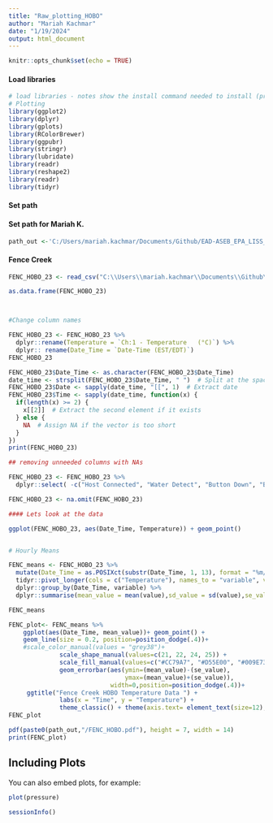 ```yaml
---
title: "Raw_plotting_HOBO"
author: "Mariah Kachmar"
date: "1/19/2024"
output: html_document
---
```


```r
knitr::opts_chunk$set(echo = TRUE)
```


#### Load libraries

```r
# load libraries - notes show the install command needed to install (pre installed)
# Plotting
library(ggplot2)
library(dplyr)
library(gplots)
library(RColorBrewer)
library(ggpubr)
library(stringr)
library(lubridate)
library(readr)
library(reshape2)
library(readr)
library(tidyr)
```

#### Set path
#### Set path for Mariah K. 
```r
path_out <-'C:/Users/mariah.kachmar/Documents/Github/EAD-ASEB_EPA_LISS_Disease_Surveillance/HOBO_Data/outputs'
```

#### Fence Creek ####
```r
FENC_HOBO_23 <- read_csv("C:\\Users\\mariah.kachmar\\Documents\\Github\\EAD-ASEB_EPA_LISS_Disease_Surveillance\\HOBO_Data\\112023_FENC_HOBO.csv", col_names = TRUE)   

as.data.frame(FENC_HOBO_23)



#Change column names

FENC_HOBO_23 <- FENC_HOBO_23 %>%
  dplyr::rename(Temperature = `Ch:1 - Temperature   (°C)`) %>%
  dplyr:: rename(Date_Time = `Date-Time (EST/EDT)`)
FENC_HOBO_23

FENC_HOBO_23$Date_Time <- as.character(FENC_HOBO_23$Date_Time)
date_time <- strsplit(FENC_HOBO_23$Date_Time, " ")  # Split at the space
FENC_HOBO_23$Date <- sapply(date_time, "[[", 1)  # Extract date
FENC_HOBO_23$Time <- sapply(date_time, function(x) {
  if(length(x) >= 2) {
    x[[2]]  # Extract the second element if it exists
  } else {
    NA  # Assign NA if the vector is too short
  }
})
print(FENC_HOBO_23)

## removing unneeded columns with NAs

FENC_HOBO_23 <- FENC_HOBO_23 %>%
  dplyr::select( -c("Host Connected", "Water Detect", "Button Down", "Button Up", "End of File"))

FENC_HOBO_23 <- na.omit(FENC_HOBO_23)

#### Lets look at the data 

ggplot(FENC_HOBO_23, aes(Date_Time, Temperature)) + geom_point()


# Hourly Means 

FENC_means <- FENC_HOBO_23 %>%
  mutate(Date_Time = as.POSIXct(substr(Date_Time, 1, 13), format = "%m/%d/%Y %H")) %>% # Adjust the date format
  tidyr::pivot_longer(cols = c("Temperature"), names_to = "variable", values_to = "value") %>%
  dplyr::group_by(Date_Time, variable) %>%
  dplyr::summarise(mean_value = mean(value),sd_value = sd(value),se_value = sd(value) / sqrt(n())) 

FENC_means
```

```r
FENC_plot<- FENC_means %>%
    ggplot(aes(Date_Time, mean_value))+ geom_point() + 
    geom_line(size = 0.2, position=position_dodge(.4))+
    #scale_color_manual(values = "grey38")+
              scale_shape_manual(values=c(21, 22, 24, 25)) + 
              scale_fill_manual(values=c("#CC79A7", "#D55E00", "#009E73", "#0072B2")) + 
              geom_errorbar(aes(ymin=(mean_value)-(se_value), 
                                ymax=(mean_value)+(se_value)), 
                            width=0,position=position_dodge(.4))+
     ggtitle("Fence Creek HOBO Temperature Data ") +
              labs(x = "Time", y = "Temperature") +
              theme_classic() + theme(axis.text= element_text(size=12), axis.title = element_text(size= 12))
FENC_plot

pdf(paste0(path_out,"/FENC_HOBO.pdf"), height = 7, width = 14)
print(FENC_plot)

```

## Including Plots

You can also embed plots, for example:

```r
plot(pressure)
```

```r
sessionInfo()
```